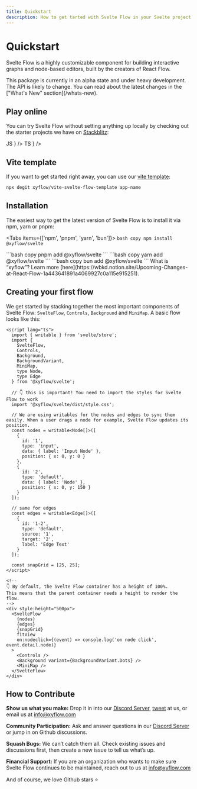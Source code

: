 ```yaml
---
title: Quickstart
description: How to get tarted with Svelte Flow in your Svelte project
---
```



# Quickstart

Svelte Flow is a highly customizable component for building interactive graphs and node-based editors, built by the creators of React Flow.

<Callout>
  This package is currently in an alpha state and under heavy development. The
  API is likely to change. You can read about the latest changes in the ["What's
  New" section](/whats-new).
</Callout>

## Play online

You can try Svelte Flow without setting anything up locally by checking out the starter projects we have on [Stackblitz](https://stackblitz.com):

<Cards num={2}>
  <Card
    title="new.svelteflow.dev/js"
    href="https://new.svelteflow.dev/js"
    icon={
      <div className="rounded-full w-10 h-10 bg-yellow-200 text-gray-700 font-black flex items-center justify-center">
        JS
      </div>
    }
  />
  <Card
    title="new.svelteflow.dev/ts"
    href="https://new.svelteflow.dev/ts"
    icon={
      <div className="rounded-full w-10 h-10 bg-blue-500 text-white font-black flex items-center justify-center">
        TS
      </div>
    }
  />
</Cards>

## Vite template

If you want to get started right away, you can use our [vite template](https://github.com/xyflow/vite-svelte-flow-template):

```bash copy
npx degit xyflow/vite-svelte-flow-template app-name
```

## Installation

The easiest way to get the latest version of Svelte Flow is to install it via npm, yarn or pnpm:

<Tabs items={['npm', 'pnpm', 'yarn', 'bun']}>
  <Tab>
    ```bash copy
    npm install @xyflow/svelte
    ```

  </Tab>
  <Tab>
    ```bash copy
    pnpm add @xyflow/svelte
    ```

  </Tab>
  <Tab>
    ```bash copy
    yarn add @xyflow/svelte
    ```

  </Tab>
  <Tab>
    ```bash copy
    bun add @xyflow/svelte
    ```

  </Tab>
</Tabs>
What is “xyflow”? Learn more [here](https://wbkd.notion.site/Upcoming-Changes-at-React-Flow-1a443641891a4069927c0a115e915251).

## Creating your first flow

We get started by stacking together the most important components of Svelte Flow: `SvelteFlow`, `Controls`, `Background` and `MiniMap`. A basic flow looks like this:

```svelte
<script lang="ts">
  import { writable } from 'svelte/store';
  import {
    SvelteFlow,
    Controls,
    Background,
    BackgroundVariant,
    MiniMap,
    type Node,
    type Edge
  } from '@xyflow/svelte';

  // 👇 this is important! You need to import the styles for Svelte Flow to work
  import '@xyflow/svelte/dist/style.css';

  // We are using writables for the nodes and edges to sync them easily. When a user drags a node for example, Svelte Flow updates its position.
  const nodes = writable<Node[]>([
    {
      id: '1',
      type: 'input',
      data: { label: 'Input Node' },
      position: { x: 0, y: 0 }
    },
    {
      id: '2',
      type: 'default',
      data: { label: 'Node' },
      position: { x: 0, y: 150 }
    }
  ]);

  // same for edges
  const edges = writable<Edge[]>([
    {
      id: '1-2',
      type: 'default',
      source: '1',
      target: '2',
      label: 'Edge Text'
    }
  ]);

  const snapGrid = [25, 25];
</script>

<!--
👇 By default, the Svelte Flow container has a height of 100%.
This means that the parent container needs a height to render the flow.
-->
<div style:height="500px">
  <SvelteFlow
    {nodes}
    {edges}
    {snapGrid}
    fitView
    on:nodeclick={(event) => console.log('on node click', event.detail.node)}
  >
    <Controls />
    <Background variant={BackgroundVariant.Dots} />
    <MiniMap />
  </SvelteFlow>
</div>
```

## How to Contribute

**Show us what you make:** Drop it in into our [Discord Server](https://discord.com/invite/Bqt6xrs), [tweet](https://twitter.com/reactflowdev) at us, or email us at info@xyflow.com

**Community Participation:** Ask and answer questions in our [Discord Server](https://discord.com/invite/Bqt6xrs) or jump in on Github discussions.

**Squash Bugs:** We can’t catch them all. Check existing issues and discussions first, then create a new issue to tell us what’s up.

**Financial Support:** If you are an organization who wants to make sure Svelte Flow continues to be maintained, reach out to us at info@xyflow.com

And of course, we love Github stars ⭐
